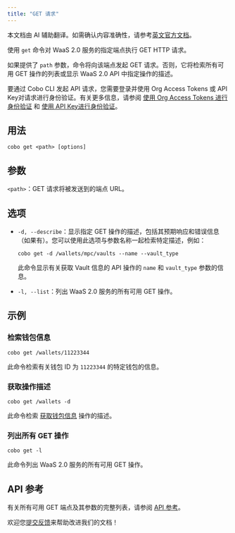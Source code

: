 ```yaml
---
title: "GET 请求"
---
```

<Note>本文档由 AI 辅助翻译。如需确认内容准确性，请参考[英文官方文档](https://www.cobo.com/developers/v2/guides/overview/introduction)。</Note>

使用 `get` 命令对 WaaS 2.0 服务的指定端点执行 GET HTTP 请求。

如果提供了 `path` 参数，命令将向该端点发起 GET 请求。否则，它将检索所有可用 GET 操作的列表或显示 WaaS 2.0 API 中指定操作的描述。

<Note>要通过 Cobo CLI 发起 API 请求，您需要登录并使用 Org Access Tokens 或 API Key对请求进行身份验证。有关更多信息，请参阅 [使用 Org Access Tokens 进行身份验证](/v2_cn/developer-tools/cobo-cli/login-and-authentication#authenticate-with-org-access-tokens) 和 [使用 API Key进行身份验证](/v2_cn/developer-tools/cobo-cli/login-and-authentication#authenticate-with-api-keys)。</Note>

## 用法

```shell
cobo get <path> [options]
```

## 参数
`<path>`：GET 请求将被发送到的端点 URL。

## 选项
- `-d, --describe`：显示指定 GET 操作的描述，包括其预期响应和错误信息（如果有）。您可以使用此选项与参数名称一起检索特定描述，例如：

    ```shell
    cobo get -d /wallets/mpc/vaults --name --vault_type
    ```

    此命令显示有关获取 Vault 信息的 API 操作的 `name` 和 `vault_type` 参数的信息。

- `-l, --list`：列出 WaaS 2.0 服务的所有可用 GET 操作。

## 示例

### 检索钱包信息

```shell
cobo get /wallets/11223344
```

此命令检索有关钱包 ID 为 `11223344` 的特定钱包的信息。

### 获取操作描述

```shell
cobo get /wallets -d
```

此命令检索 [获取钱包信息](/v2/api-references/wallets/get-wallet-information) 操作的描述。

### 列出所有 GET 操作

```shell
cobo get -l
```

此命令列出 WaaS 2.0 服务的所有可用 GET 操作。

## API 参考

有关所有可用 GET 端点及其参数的完整列表，请参阅 [API 参考](/v2/api-references)。

<Tip>欢迎您[提交反馈](https://forms.zohopublic.com/cobo/form/DocumentFeedbackForm/formperma/QvLOhxJv1_JMsJ-1dleZ8Itb_7rzN-LtgvsDdxosoVI)来帮助改进我们的文档！</Tip>